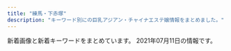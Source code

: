 ```yaml
---
title: "練馬・下赤塚"
description: "キーワード別にの巨乳アジアン・チャイナエステ嬢情報をまとめました。"
---
```


新着画像と新着キーワードをまとめています。
2021年07月11日の情報です。

<DmmAffiliateIns />
<KeywordTable
  shops={
    [
    {
        "keywords": {},
        "station": "\u6c5f\u53e4\u7530\u99c5\u5357\u53e3",
        "img_links": [
            "http://rose.este.work/index-25.htm.jpg",
            "http://rose.este.work/re.jpg",
            "http://rose.este.work/unnamed.png",
            "http://rose.este.work/totop.png",
            "http://rose.este.work/resize_1500-450.jpg",
            "http://rose.este.work/r3.jpg",
            "http://rose.este.work/r5.jpg",
            "http://rose.este.work/resize_250.png",
            "http://rose.este.work/index-24.htm.jpg",
            "http://rose.este.work/r1.jpg",
            "http://rose.este.work/r4.jpg",
            "http://rose.este.work/sys1.png",
            "http://rose.este.work/index-26.htm.jpg",
            "http://rose.este.work/index-1.htm.jpg"
        ],
        "url": "http://rose.este.work/",
        "name": "\u512a\u30fb\u7f8e"
    },
    {
        "name": "\u59eb\u306e\u3086\u3073\u3055\u304d",
        "station": "\u6771\u6b66\u7df4\u99ac\u99c5\u5317\u53e3",
        "keywords": {
            "D": 3,
            "E": 1
        },
        "url": "http://nymphe-est.biz/",
        "img_links": [
            "http://nymphe-est.biz/images/tit3.jpg",
            "http://nymphe-est.biz/images/cg03.jpg",
            "http://nymphe-est.biz/images/cg02.jpg",
            "http://nymphe-est.biz/images/tit5.jpg",
            "http://nymphe-est.biz/images/m1.png",
            "http://nymphe-est.biz/images/tit4.jpg",
            "http://nymphe-est.biz/images/stal.jpg",
            "http://nymphe-est.biz/images/tit2.jpg",
            "http://nymphe-est.biz/images/m5.png",
            "http://nymphe-est.biz/images/m2.png",
            "http://nymphe-est.biz/images/stat.jpg",
            "http://nymphe-est.biz/images/bur.jpg",
            "http://nymphe-est.biz/images/m3.png",
            "http://nymphe-est.biz/images/cg05.jpg",
            "http://nymphe-est.biz/images/bul.jpg",
            "http://nymphe-est.biz/images/fla.jpg",
            "http://nymphe-est.biz/images/m6.png",
            "http://nymphe-est.biz/images/no.png",
            "http://nymphe-est.biz/images/accl.jpg",
            "http://nymphe-est.biz/images/tit6.jpg",
            "http://nymphe-est.biz/images/m4.png",
            "http://nymphe-est.biz/images/top.png",
            "http://nymphe-est.biz/images/spt.png",
            "http://nymphe-est.biz/images/cg01.jpg",
            "http://nymphe-est.biz/images/tm.jpg"
        ]
    },
    {
        "keywords": {
            "C": 7
        },
        "station": "\u7df4\u99ac\u99c5\u5317\u53e3",
        "img_links": [
            "http://moonlove.est-u.com/staff/nami.jpg",
            "http://moonlove.est-u.com/images/index_17.jpg",
            "http://moonlove.est-u.com/staff/miki.jpg",
            "http://moonlove.est-u.com/images/s5.jpg",
            "http://moonlove.est-u.com/images/index_04.jpg",
            "http://moonlove.est-u.com/images/index1_06.jpg",
            "http://moonlove.est-u.com/staff/sakura.jpg",
            "http://moonlove.est-u.com/images/index_16.jpg",
            "http://moonlove.est-u.com/staff/hitomi.jpg",
            "http://moonlove.est-u.com/images/s1.jpg",
            "http://moonlove.est-u.com/images/index_08.jpg",
            "http://moonlove.est-u.com/images/index2_06.jpg",
            "http://moonlove.est-u.com/staff/ayumi.jpg",
            "http://moonlove.est-u.com/images/icon_000.jpg",
            "http://moonlove.est-u.com/images/index_19.jpg",
            "http://moonlove.est-u.com/staff/kaori.jpg",
            "http://moonlove.est-u.com/images/index_12.jpg",
            "http://moonlove.est-u.com/images/index3_06.jpg",
            "http://moonlove.est-u.com/images/s6.jpg",
            "http://moonlove.est-u.com/images/staff_09.jpg",
            "http://moonlove.est-u.com/images/s3.jpg",
            "http://moonlove.est-u.com/images/index_02.jpg",
            "http://moonlove.est-u.com/images/s4.jpg",
            "http://moonlove.est-u.com/images/index_10.jpg",
            "http://moonlove.est-u.com/images/index_15.jpg",
            "http://moonlove.est-u.com/images/s8.jpg",
            "http://moonlove.est-u.com/images/index_14.jpg",
            "http://moonlove.est-u.com/images/index_13.jpg",
            "http://moonlove.est-u.com/images/index_07.jpg",
            "http://moonlove.est-u.com/images/index_05.jpg"
        ],
        "name": "\u6708\u306e\u604b",
        "url": "http://moonlove.est-u.com/"
    },
    {
        "keywords": {
            "95": 2,
            "F": 3,
            "86": 1,
            "C": 1,
            "89": 1
        },
        "station": "\u7df4\u99ac\u99c5",
        "url": "http://pika.rankuens.com/",
        "name": "\u30d4\u30ab\u30c1\u30e5\u30a6",
        "img_links": [
            "http://pika.rankuens.com/css/staff/staff07-a.jpg",
            "http://pika.rankuens.com/css/nav/nav-006.jpg",
            "http://pika.rankuens.com/css/staff/staff06-a.jpg",
            "http://pika.rankuens.com/css/osusume01.jpg",
            "http://pika.rankuens.com/css/nav/nav-002.jpg",
            "http://pika.rankuens.com/css/nav/nav-003.jpg",
            "http://pika.rankuens.com/css/nav/nav-005.jpg",
            "http://pika.rankuens.com/css/staff/staff04.jpg",
            "http://pika.rankuens.com/css/staff/staff05.jpg",
            "http://pika.rankuens.com/css/staff/staff06.jpg",
            "http://pika.rankuens.com/css/head01.jpg",
            "http://pika.rankuens.com/css/staff/staff07.jpg",
            "http://pika.rankuens.com/css/nav/nav-001.jpg",
            "http://pika.rankuens.com/css/staff/staff05-a.jpg",
            "http://pika.rankuens.com/css/nav/nav-004.jpg",
            "http://pika.rankuens.com/css/staff/staff04-a.jpg",
            "http://pika.rankuens.com/css/top-left002.jpg"
        ]
    },
    {
        "name": "\u30e9\u30b1\u30b7\u30b9\u5927\u6cc9\u5b66\u5712",
        "keywords": {
            "84": 3,
            "91": 7,
            "83": 10,
            "88": 15,
            "C": 54,
            "D": 23,
            "F": 7,
            "86": 8,
            "81": 4
        },
        "img_links": [
            "https://lachesis2019.com/banners/ABBEB613-C730-4E56-B36D-5FC173E27594.jpeg",
            "https://lachesis2019.com/photos/8/gal4_8.jpg",
            "https://lachesis2019.com/photos/22/moto_22.jpg",
            "https://lachesis2019.com/banners/17B452DF-F435-4651-B329-0814F891B6EC.jpeg",
            "https://lachesis2019.com/photos/3/moto_3.jpg",
            "https://lachesis2019.com/banners/6E28987B-42AA-488D-924C-7AE8766A1469.jpeg",
            "https://lachesis2019.com/banners/531FE63B-3C15-4803-84FB-C6B373ACA096.jpeg",
            "https://lachesis2019.com/photos/20/gal1_20.jpg",
            "https://lachesis2019.com/photos/4/gal3_4.jpg",
            "https://lachesis2019.com/files/A56F30DE-0B79-4B12-A44E-BE5932CB7267.jpeg",
            "https://lachesis2019.com/photos/20/moto_20.jpg",
            "https://lachesis2019.com/photos/5/moto_5.jpg",
            "https://lachesis2019.com/photos/21/gal4_21.jpg",
            "https://lachesis2019.com/links/ads_8831.jpg",
            "https://lachesis2019.com/photos/4/gal4_4.jpg",
            "https://lachesis2019.com/photos/5/gal3_5.jpg",
            "https://lachesis2019.com/photos/5/gal4_5.jpg",
            "https://lachesis2019.com/banners/9F996D7B-4B03-444B-B256-919B6C7109DF.jpeg",
            "https://lachesis2019.com/banners/29CA1AC0-D67E-49CD-A006-5D983950FE1C.jpeg",
            "https://lachesis2019.com/photos/8/gal1_8.jpg",
            "https://lachesis2019.com/photos/14/moto_14.jpg",
            "https://lachesis2019.com/photos/8/moto_8.jpg",
            "https://lachesis2019.com/photos/14/gal3_14.jpg",
            "https://lachesis2019.com/photos/19/moto_19.jpg",
            "https://lachesis2019.com/photos/20/gal3_20.jpg",
            "https://lachesis2019.com/files/8C5867A6-61F3-471C-A4F5-40E2DA2A7496.jpeg",
            "https://lachesis2019.com/photos/8/gal3_8.jpg",
            "https://lachesis2019.com/photos/11/gal1_11.jpg",
            "https://lachesis2019.com/photos/21/moto_21.jpg",
            "https://lachesis2019.com/banners/F4CEB7CE-ABA5-4CAD-89E6-5F93D54F28A9.jpeg",
            "https://lachesis2019.com/photos/21/gal2_21.jpg",
            "https://lachesis2019.com/photos/21/gal3_21.jpg",
            "https://lachesis2019.com/photos/14/gal4_14.jpg",
            "https://cocoa-job.jp/assets/img/user/pc/link/2020img-bnr-mensesthe4.jpg",
            "https://lachesis2019.com/banners/DB1EE981-0AED-4B3E-80B8-1FD479C059A5.jpeg",
            "https://lachesis2019.com/files/\u00e5\u0089\u00b2\u00e5\u00bc\u0095/1AA667B5-1DB6-4565-B569-115FB5F6CA22.jpeg",
            "https://lachesis2019.com/files/\u00e6\u00b1\u0082\u00e4\u00ba\u00ba/A8847112-70CF-475E-BA0A-D46FFDD78F9D.png",
            "https://ranking-deli.jp/assets/img/user/link/2020bnr04.jpg",
            "https://lachesis2019.com/banners/top_sub01.jpg",
            "https://lachesis2019.com/banners/77E5E8AA-ECC6-44AF-B866-98A21254B46D.jpeg",
            "https://lachesis2019.com/photos/14/gal1_14.jpg",
            "https://lachesis2019.com/photos/3/gal4_3.jpg",
            "https://lachesis2019.com/photos/5/gal2_5.jpg",
            "https://lachesis2019.com/banners/03492E81-87ED-47D1-96D2-029EFFA7DAEC.jpeg",
            "https://lachesis2019.com/photos/3/gal3_3.jpg",
            "https://lachesis2019.com/photos/19/gal1_19.jpg",
            "https://lachesis2019.com/photos/19/gal4_19.jpg",
            "https://lachesis2019.com/photos/21/gal1_21.jpg",
            "https://lachesis2019.com/photos/6/gal4_6.jpg",
            "https://lachesis2019.com/photos/4/gal1_4.jpg",
            "https://lachesis2019.com/banners/ECA8D7FF-F820-4999-98A3-D6CDFD81E0D4.jpeg",
            "https://lachesis2019.com/photos/23/moto_23.jpg",
            "https://lachesis2019.com/links/D6428725-4E44-49AF-8216-D84182CF66BB.jpeg",
            "https://lachesis2019.com/photos/20/gal4_20.jpg",
            "https://lachesis2019.com/banners/C9380DE7-B807-4588-ADF3-D6FCB6CAB2A8.jpeg",
            "https://lachesis2019.com/photos/8/gal2_8.jpg",
            "https://lachesis2019.com/photos/11/moto_11.jpg",
            "https://lachesis2019.com/photos/6/gal1_6.jpg",
            "https://lachesis2019.com/photos/3/gal1_3.jpg",
            "https://lachesis2019.com/photos/6/gal2_6.jpg",
            "https://lachesis2019.com/banners/9B572665-BC30-49ED-8D1D-2EAF0AC5C233.jpeg",
            "https://lachesis2019.com/photos/4/gal2_4.jpg",
            "https://lachesis2019.com/photos/19/gal3_19.jpg",
            "https://lachesis2019.com/photos/19/gal2_19.jpg",
            "https://lachesis2019.com/banners/F811F348-CC60-4EC2-BEE8-FE50882E7CDE.jpeg",
            "https://lachesis2019.com/banners/47DAEF12-3308-4161-BB3C-B240D76DCF69.jpeg",
            "https://lachesis2019.com/photos/11/gal3_11.jpg",
            "https://lachesis2019.com/files/C265AA1E-5ADE-49FF-B02E-11B8C7E165C1.jpeg",
            "https://lachesis2019.com/files//1A2ECD6F-830E-43E2-A8F9-53FCDB94B387.jpeg",
            "https://lachesis2019.com/photos/14/gal2_14.jpg",
            "https://lachesis2019.com/photos/5/gal1_5.jpg",
            "https://lachesis2019.com/banners/E3D306C3-23B8-41C5-933F-6098AEB20653.jpeg",
            "https://lachesis2019.com/photos/4/moto_4.jpg",
            "https://lachesis2019.com/banners/7EFDB149-8C2F-4CAD-9ADB-A61740740536.jpeg",
            "https://lachesis2019.com/links/993F241B-EB0B-427A-9475-B57438AA7B8A.jpeg",
            "https://lachesis2019.com/banners/BA03D94E-0A26-441A-9B6D-A71031AEFFB1.jpeg",
            "https://lachesis2019.com/files//20A69BB5-5AA2-47BA-BD67-A8835692263E.jpeg",
            "https://lachesis2019.com/photos/6/gal3_6.jpg",
            "https://lachesis2019.com/photos/3/gal2_3.jpg",
            "https://lachesis2019.com/photos/11/gal2_11.jpg",
            "https://lachesis2019.com/banners/A8B1A35F-6608-40F3-A604-43D191C85C67.png",
            "https://lachesis2019.com/photos/11/gal4_11.jpg",
            "https://lachesis2019.com/photos/6/moto_6.jpg",
            "https://lachesis2019.com/photos/20/gal2_20.jpg"
        ],
        "url": "https://lachesis2019.com/",
        "station": "\u5927\u6cc9\u5b66\u5712\u99c5"
    },
    {
        "keywords": {},
        "name": "\u7d05\u6708",
        "url": "http://www.es-kou.link/",
        "img_links": [
            "http://www.es-kou.link/img/mimi1.jpg",
            "http://www.es-kou.link/images/interior_t.jpg",
            "http://www.es-kou.link/images/2.jpg",
            "http://www.es-kou.link/images/b1.jpg",
            "http://www.es-kou.link/images/int1.png",
            "http://www.es-kou.link/images/int2.png",
            "http://www.es-kou.link/images/sys1.jpg",
            "http://www.es-kou.link/images/3.jpg",
            "http://www.es-kou.link/images/sys3.png",
            "http://www.es-kou.link/images/sys2.jpg",
            "http://www.es-kou.link/images/info.png",
            "http://www.es-kou.link/img/nana1.jpg",
            "http://www.es-kou.link/images/b2.jpg",
            "http://www.es-kou.link/images/staff_t.jpg",
            "http://www.es-kou.link/images/news.jpg",
            "http://www.es-kou.link/images/s1.png",
            "http://www.es-kou.link/img/satomi1.jpg",
            "http://www.es-kou.link/images/1.jpg",
            "http://www.es-kou.link/images/mobile.jpg",
            "http://www.es-kou.link/images/head.jpg"
        ],
        "station": "\u4e0b\u8d64\u585a\u99c5\u5317\u53e3"
    },
    {
        "img_links": [
            "http://www.es-yas.click/images/news.jpg",
            "http://www.es-yas.click/images/ac1.png",
            "http://www.es-yas.click/images/mobile.jpg",
            "http://www.es-yas.click/images/sys1.png",
            "http://www.es-yas.click/images/int2.png",
            "http://www.es-yas.click/images/interior_t.jpg",
            "http://www.es-yas.click/images/tel.jpg",
            "http://www.es-yas.click/images/sys2.png",
            "http://www.es-yas.click/images/head.jpg",
            "http://www.es-yas.click/images/sirase.jpg",
            "http://www.es-yas.click/img/riri1.jpg",
            "http://www.es-yas.click/images/newface.png",
            "http://www.es-yas.click/images/int1.png",
            "http://www.es-yas.click/images/4.jpg",
            "http://www.es-yas.click/images/info.png",
            "http://www.es-yas.click/images/s1.png",
            "http://www.es-yas.click/images/2.jpg",
            "http://www.es-yas.click/img/rina1.jpg",
            "http://www.es-yas.click/images/3.jpg",
            "http://www.es-yas.click/images/staff_t.jpg",
            "http://www.es-yas.click/img/sayuri1.jpg"
        ],
        "keywords": {},
        "station": "\u4e2d\u6751\u6a4b\u99c5\u5357\u53e3",
        "name": "\u30b9\u30a6\u30a3\u30fc\u30c8",
        "url": "http://www.es-yas.click/"
    },
    {
        "name": "ROSE",
        "img_links": [
            "http://www.nerima-rose.com/images/staff/17/2/ena.jpg",
            "http://www.nerima-rose.com/images/aroma/r2.jpg",
            "http://www.nerima-rose.com/images/aroma/r1.jpg",
            "http://www.nerima-rose.com/images/staff/16/kaori2.jpg",
            "http://www.nerima-rose.com/cgi-bin/topics/img/16-1.jpg",
            "http://www.nerima-rose.com/images/rosa-sys_09a.jpg",
            "http://www.nerima-rose.com/images/sys3.jpg",
            "http://www.nerima-rose.com/images/shop/3/sh1.jpg",
            "http://www.nerima-rose.com/images/staff/18/hina.jpg",
            "http://www.nerima-rose.com/images/staff/16/aya2.jpg",
            "http://www.nerima-rose.com/images/images/sys2018_03.jpg",
            "http://www.nerima-rose.com/images/rosa-sys_04.jpg",
            "http://www.nerima-rose.com/images/index-rosa_09.jpg",
            "http://www.nerima-rose.com/images/index-rosa_04.jpg",
            "http://www.nerima-rose.com/images/staff/18/misaki.jpg",
            "http://www.nerima-rose.com/images/shop/11.jpg",
            "http://www.nerima-rose.com/images/staff/18/ayumi.jpg",
            "http://www.nerima-rose.com/images/aroma/r3.jpg",
            "http://www.nerima-rose.com/images/images/sys2018_06.jpg",
            "http://www.nerima-rose.com/images/staff/18/minami.png",
            "http://www.nerima-rose.com/images/shop/h1.jpg",
            "http://www.nerima-rose.com/images/nav/nav-rec.jpg",
            "http://www.nerima-rose.com/images/staff/17/riri.jpg",
            "http://www.nerima-rose.com/images/nav/nav-acc.jpg",
            "http://www.nerima-rose.com/images/rosa-pindao_07.jpg",
            "http://www.nerima-rose.com/images/shop/4/s1.jpg",
            "http://www.nerima-rose.com/images/rosa-pindao_09.jpg",
            "http://www.nerima-rose.com/images/index-rosa_02.jpg"
        ],
        "url": "http://www.nerima-rose.com/",
        "station": "\u7df4\u99ac\u99c5\u5357\u53e3",
        "keywords": {
            "C": 8
        }
    },
    {
        "img_links": [
            "http://siesta.ests.jp/images/s-recriut.jpg",
            "http://siesta.ests.jp/photos/sites/39/2021/05/2021052911060393.jpg",
            "http://siesta.ests.jp/images/acc4.jpg",
            "http://siesta.ests.jp/images/s-staff.jpg",
            "http://siesta.ests.jp/images/mobile.jpg",
            "http://siesta.ests.jp/images/pick.jpg",
            "http://siesta.ests.jp/images/info.jpg",
            "http://siesta.ests.jp/photos/sites/39/2021/05/2021052911060320.jpg",
            "http://siesta.ests.jp/photos/sites/39/2021/04/2021042011331872.jpg",
            "http://siesta.ests.jp/photos/sites/39/2021/05/2021052911060142.jpg",
            "http://siesta.ests.jp/images/acc1.jpg",
            "http://siesta.ests.jp/images/acc2.jpg",
            "http://siesta.ests.jp/images/acc3.jpg",
            "http://siesta.ests.jp/images/mobile1.jpg",
            "http://siesta.ests.jp/images/news.jpg",
            "http://siesta.ests.jp/photos/sites/39/2021/05/202105291106012.jpg",
            "http://siesta.ests.jp/images/top.png"
        ],
        "station": "\u5927\u6cc9\u5b66\u5712\u99c5\u5317\u53e3",
        "name": "\u30b7\u30a8\u30b9\u30bf",
        "keywords": {
            "85": 6,
            "87": 6,
            "83": 12,
            "88": 6,
            "D": 24
        },
        "url": "http://siesta.ests.jp/"
    },
    {
        "name": "\u30b8\u30e3\u30b9\u30df\u30f3",
        "img_links": [],
        "url": "http://evergrace.tyo.cm/",
        "station": "\u6210\u5897\u99c5",
        "keywords": {}
    },
    {
        "station": "\u7df4\u99ac\u99c5\u5357\u53e3",
        "keywords": {
            "C": 7
        },
        "name": "\u3072\u307e\u308f\u308a",
        "img_links": [
            "http://himawari.est-u.com/images/index2_08.jpg",
            "http://himawari.est-u.com/staff/sakura.jpg",
            "http://himawari.est-u.com/staff/asuka.jpg",
            "http://himawari.est-u.com/images/a2.jpg",
            "http://himawari.est-u.com/staff/emi.jpg",
            "http://himawari.est-u.com/staff/nami.jpg",
            "http://himawari.est-u.com/staff/umi.jpg",
            "http://himawari.est-u.com/staff/risa.jpg",
            "http://himawari.est-u.com/images/a1.jpg",
            "http://himawari.est-u.com/staff/izumi.jpg",
            "http://himawari.est-u.com/staff/yuki.jpg",
            "http://himawari.est-u.com/images/index_02.jpg",
            "http://himawari.est-u.com/images/down.jpg",
            "http://himawari.est-u.com/images/therpist.jpg",
            "http://himawari.est-u.com/images/index_10.jpg",
            "http://himawari.est-u.com/images/index_04.jpg",
            "http://himawari.est-u.com/staff/yumi.jpg",
            "http://himawari.est-u.com/staff/maki.jpg",
            "http://himawari.est-u.com/images/index_08.jpg"
        ],
        "url": "http://himawari.est-u.com/"
    },
    {
        "keywords": {},
        "url": "http://c-sakura.work/",
        "station": "\u4e0b\u8d64\u585a\u99c5\u5317\u53e3",
        "name": "\u9577\u4e45*\u3061\u3087\u3046\u304d\u3085\u3046",
        "img_links": [
            "http://c-sakura.work/img/yuyu1.jpg",
            "http://c-sakura.work/images/tel.jpg",
            "http://c-sakura.work/images/3.jpg",
            "http://c-sakura.work/images/info.png",
            "http://c-sakura.work/images/int2.png",
            "http://c-sakura.work/images/2.jpg",
            "http://c-sakura.work/img/ami1.jpg",
            "http://c-sakura.work/images/mobile.jpg",
            "http://c-sakura.work/images/interior_t.jpg",
            "http://c-sakura.work/images/head.jpg",
            "http://c-sakura.work/images/news.png",
            "http://c-sakura.work/images/staff_t.jpg",
            "http://c-sakura.work/images/sisu.png",
            "http://c-sakura.work/img/yuri1.jpg",
            "http://c-sakura.work/images/sys1.png",
            "http://c-sakura.work/images/1.jpg",
            "http://c-sakura.work/images/int1.png"
        ]
    },
    {
        "keywords": {},
        "station": "\u7df4\u99ac\u99c5\u897f\u53e3",
        "name": "\u5927\u5983",
        "img_links": [
            "http://sh-dafei.work/uploads/180612/1-1P6121601061c.jpg",
            "http://sh-dafei.work/uploads/181214/1-1Q214154222511.jpg",
            "http://sh-dafei.work/templets/default/pc/picture/s_staff.png",
            "http://sh-dafei.work/uploads/200612/1-200612154534W8.jpg",
            "http://sh-dafei.work/uploads/181207/1-1Q20G40K63R.jpg",
            "http://sh-dafei.work/uploads/201113/1-20111314213cQ.jpg",
            "http://sh-dafei.work/uploads/171031/1-1G0311G4095M.jpg",
            "http://sh-dafei.work/templets/default/pc/picture/end1.jpg",
            "http://sh-dafei.work/uploads/171031/1-1G0311G344914.jpg",
            "http://sh-dafei.work/uploads/allimg/180612/1-1P612160305350.jpg",
            "http://sh-dafei.work/templets/default/pc/picture/s_news.png",
            "http://sh-dafei.work/uploads/190809/1-1ZP9125I01S.jpg",
            "http://sh-dafei.work/uploads/181206/1-1Q206125154224.jpg",
            "http://sh-dafei.work/uploads/181206/1-1Q2061253211D.jpg",
            "http://sh-dafei.work/uploads/190924/1-1Z924151334121.jpg",
            "http://sh-dafei.work/uploads/210219/1-210219105500300.jpg",
            "http://sh-dafei.work/templets/default/pc/picture/staffs.png",
            "http://sh-dafei.work/uploads/190301/1-1Z30116320A41.jpg",
            "http://sh-dafei.work/templets/default/pc/picture/face.png",
            "http://sh-dafei.work/uploads/171031/1-1G0311G505933.jpg",
            "http://sh-dafei.work/uploads/181207/1-1Q20G35320X0.png",
            "http://sh-dafei.work/uploads/181206/1-1Q2061249563O.jpg",
            "http://sh-dafei.work/uploads/201002/1-201002144Z11V.jpg",
            "http://sh-dafei.work/uploads/190329/1-1Z329151011c7.jpg",
            "http://sh-dafei.work/uploads/171031/1-1G0311G556445.jpg",
            "http://sh-dafei.work/uploads/191115/1-191115132040J2.jpg",
            "http://sh-dafei.work/uploads/200117/1-20011G614144B.jpg",
            "http://sh-dafei.work/uploads/180612/1-1P612160029349.jpg",
            "http://sh-dafei.work/uploads/181206/1-1Q2061250494E.jpg",
            "http://sh-dafei.work/uploads/171031/1-1G0311G531445.jpg",
            "http://sh-dafei.work/uploads/210326/1-210326140613257.jpg",
            "http://sh-dafei.work/uploads/180227/1-1P22G40S5448.jpg",
            "http://sh-dafei.work/uploads/190130/1-1Z130162635508.jpg",
            "http://sh-dafei.work/templets/default/pc/picture/s_pick.png"
        ],
        "url": "http://sh-dafei.work/"
    },
    {
        "url": "http://ginzaangel.esnavi.work/",
        "name": "\u7df4\u99ac\u306e\u5929\u4f7f",
        "keywords": {
            "89": 1,
            "92": 1,
            "90": 4,
            "88": 2
        },
        "img_links": [
            "http://ginzaangel.esnavi.work/2/uploadimg/1615988408.jpeg",
            "http://ginzaangel.esnavi.work/news.jpg",
            "http://ginzaangel.esnavi.work/int1.png",
            "http://ginzaangel.esnavi.work/s1.png",
            "http://ginzaangel.esnavi.work/2/uploadimg/1622437565.jpeg",
            "http://ginzaangel.esnavi.work/head.jpg",
            "http://ginzaangel.esnavi.work/2/uploadimg/1623486374.jpeg",
            "http://ginzaangel.esnavi.work/2/uploadimg/1615989115.jpeg",
            "http://ginzaangel.esnavi.work/2/uploadimg/1615988934.jpeg",
            "http://ginzaangel.esnavi.work/sys1.jpg",
            "http://ginzaangel.esnavi.work/2/uploadimg/1601829474.jpeg",
            "http://ginzaangel.esnavi.work/sys2.jpg",
            "http://ginzaangel.esnavi.work/staff_t.jpg",
            "http://ginzaangel.esnavi.work/2/uploadimg/1619341553.jpeg",
            "http://ginzaangel.esnavi.work/2/uploadimg/1615989033.jpeg"
        ],
        "station": "\u7df4\u99ac\u99c5\u897f\u53e3"
    },
    {
        "img_links": [
            "http://oasis.akasuri.xyz/images/fotter.png",
            "http://oasis.akasuri.xyz/images/c-staff.png",
            "http://oasis.akasuri.xyz/images/b-tel.png",
            "http://oasis.akasuri.xyz/images/bar-photo.png",
            "http://oasis.akasuri.xyz/staff/s1.jpg",
            "http://oasis.akasuri.xyz/staff/s3.jpg",
            "http://oasis.akasuri.xyz/images/bar-staff.png",
            "http://oasis.akasuri.xyz/images/c-photo.png",
            "http://oasis.akasuri.xyz/staff/s2.jpg",
            "http://oasis.akasuri.xyz/images/c-top.png"
        ],
        "name": "\u30aa\u30a2\u30b7\u30b9",
        "keywords": {},
        "url": "http://oasis.akasuri.xyz/",
        "station": "\u6210\u5897\u99c5\u5357\u53e3"
    },
    {
        "name": "Smile -\u30b9\u30de\u30a4\u30eb-",
        "keywords": {
            "D": 8,
            "85": 2,
            "87": 6,
            "88": 4,
            "C": 18
        },
        "station": "\u7df4\u99ac\u99c5\u897f\u53e3",
        "img_links": [
            "http://www.smile.mensest.com/files/002.jpg",
            "http://www.smile.mensest.com/img/btn_side_mobile.jpg",
            "http://www.smile.mensest.com/files/003.jpg",
            "http://www.smile.mensest.com/files/006.jpg",
            "http://www.smile.mensest.com/img/btn_blog.png",
            "http://www.smile.mensest.com/files/001.jpg",
            "http://www.smile.mensest.com/img/pickup.jpg",
            "http://www.smile.mensest.com/img/ttl_info.png",
            "http://www.smile.mensest.com/files/005.jpg",
            "http://www.smile.mensest.com/img/header02.png",
            "http://www.smile.mensest.com/files/004.jpg",
            "http://www.smile.mensest.com/img/goback.jpg",
            "http://www.smile.mensest.com/img/ttl_news.png"
        ],
        "url": "http://www.smile.mensest.com/"
    },
    {
        "keywords": {},
        "name": "\u61a9",
        "url": "http://c-ikoi.work/",
        "station": "\u5927\u5c71\u99c5\u5357\u53e3",
        "img_links": [
            "http://c-ikoi.work/images/interior_t.jpg",
            "http://c-ikoi.work/images/rec2.png",
            "http://c-ikoi.work/images/int2.png",
            "http://c-ikoi.work/images/3.jpg",
            "http://c-ikoi.work/img/rina1.jpg",
            "http://c-ikoi.work/images/sys2.jpg",
            "http://c-ikoi.work/images/mobile.jpg",
            "http://c-ikoi.work/images/4.jpg",
            "http://c-ikoi.work/images/staff_t.jpg",
            "http://c-ikoi.work/images/rec1.png",
            "http://c-ikoi.work/images/2.jpg",
            "http://c-ikoi.work/images/tel.jpg",
            "http://c-ikoi.work/images/concept.jpg",
            "http://c-ikoi.work/images/int1.png",
            "http://c-ikoi.work/img/yuki1.jpg",
            "http://c-ikoi.work/images/int3.png",
            "http://c-ikoi.work/images/line.png",
            "http://c-ikoi.work/images/sys3.png",
            "http://c-ikoi.work/img/aoi1.jpg",
            "http://c-ikoi.work/images/news.jpg",
            "http://c-ikoi.work/img/moe1.jpg",
            "http://c-ikoi.work/images/sys1.jpg",
            "http://c-ikoi.work/images/1.jpg",
            "http://c-ikoi.work/images/head.jpg"
        ]
    },
    {
        "station": "\u4e0a\u677f\u6a4b\u99c5\u5317\u53e3",
        "keywords": {},
        "img_links": [],
        "name": "\u8776",
        "url": "http://www.relaxes.info/"
    },
    {
        "station": "\u685c\u53f0\u99c5\u5317\u53e3",
        "name": "\u30de\u30fc\u30ac\u30ec\u30c3\u30c8",
        "keywords": {
            "E": 78,
            "D": 78,
            "87": 13,
            "85": 39,
            "86": 26,
            "88": 26
        },
        "img_links": [
            "http://margaret.ests.jp/images/top.jpg",
            "http://margaret.ests.jp/images/mobile.jpg",
            "http://margaret.ests.jp/images/room3.jpg",
            "http://margaret.ests.jp/photos/sites/29/2020/08/2020082222274080.jpeg",
            "http://margaret.ests.jp/photos/sites/29/2020/04/2020041014190824.jpg",
            "http://margaret.ests.jp/images/s_staff.png",
            "http://margaret.ests.jp/photos/sites/29/2020/04/202004102157462.jpeg",
            "http://margaret.ests.jp/images/service3.jpg",
            "http://margaret.ests.jp/photos/sites/29/2020/06/2020062814010219.jpeg",
            "http://margaret.ests.jp/images/room1.jpg",
            "http://margaret.ests.jp/images/service4.jpg",
            "http://margaret.ests.jp/images/s_news.jpg",
            "http://margaret.ests.jp/photos/sites/29/2021/06/2021060811483867.jpg",
            "http://margaret.ests.jp/images/info.jpg",
            "http://margaret.ests.jp/photos/sites/29/2020/04/202004081414540.jpg",
            "http://margaret.ests.jp/photos/sites/29/2021/01/2021011511194654.jpg",
            "http://margaret.ests.jp/images/service1.jpg",
            "http://margaret.ests.jp/photos/sites/29/2020/05/202005281752578.jpg",
            "http://margaret.ests.jp/photos/sites/29/2020/03/2020032709162529.jpg",
            "http://margaret.ests.jp/images/service2.jpg",
            "http://margaret.ests.jp/photos/sites/29/2020/04/2020040205541033.jpg",
            "http://margaret.ests.jp/photos/sites/29/2020/08/2020080615352994.jpeg",
            "http://margaret.ests.jp/images/room4.jpg",
            "http://margaret.ests.jp/images/s_service.png",
            "http://margaret.ests.jp/images/room2.jpg",
            "http://margaret.ests.jp/photos/sites/29/2021/06/2021060500274425.jpeg",
            "http://margaret.ests.jp/images/s_pick.jpg"
        ],
        "url": "http://margaret.ests.jp/"
    },
    {
        "keywords": {
            "C": 12,
            "E": 2,
            "87": 2,
            "85": 2
        },
        "url": "http://pakira-massage.work/",
        "station": "\u8981\u753a\u99c55\u756a\u51fa\u53e3",
        "img_links": [
            "http://pakira-massage.work/i/img/r5.jpg",
            "http://pakira-massage.work/i/img/r6.jpg",
            "http://pakira-massage.work/i/img/r3.jpg",
            "http://pakira-massage.work/img/st2.jpg",
            "http://pakira-massage.work/img/st23.jpg",
            "http://pakira-massage.work/img/sta23.jpg",
            "http://pakira-massage.work/img/s23.jpg",
            "http://pakira-massage.work/img/sta2.jpg",
            "http://pakira-massage.work/img/st1.jpg",
            "http://pakira-massage.work/img/sta1.jpg",
            "http://pakira-massage.work/img/head.jpg",
            "http://pakira-massage.work/i/img/sta2.jpg",
            "http://pakira-massage.work/i/img/st1.jpg",
            "http://pakira-massage.work/i/img/sta1.jpg",
            "http://pakira-massage.work/i/img/sta23.jpg",
            "http://pakira-massage.work/img/s2.jpg",
            "http://pakira-massage.work/img/botton.jpg",
            "http://pakira-massage.work/img/nos.jpg",
            "http://pakira-massage.work/img/s1.jpg",
            "http://pakira-massage.work/i/img/r4.jpg",
            "http://pakira-massage.work/img/mobile-1.png",
            "http://pakira-massage.work/img/campian.jpg",
            "http://pakira-massage.work/i/img/r2.jpg",
            "http://pakira-massage.work/i/img/r1.jpg"
        ],
        "name": "\u30d1\u30ad\u30e9"
    },
    {
        "url": "http://ponfu-massage.work/",
        "img_links": [
            "http://ponfu-massage.work/img/sta44.jpg",
            "http://ponfu-massage.work/img/acc6.jpg",
            "http://ponfu-massage.work/img/sta45.jpg",
            "http://ponfu-massage.work/img/campian.jpg",
            "http://ponfu-massage.work/img/s44.jpg",
            "http://ponfu-massage.work/i/img/sta46.jpg",
            "http://ponfu-massage.work/i/img/sta39.jpg",
            "http://ponfu-massage.work/img/s47.jpg",
            "http://ponfu-massage.work/img/s43.jpg",
            "http://ponfu-massage.work/img/s45.jpg",
            "http://ponfu-massage.work/img/sta46.jpg",
            "http://ponfu-massage.work/i/img/sta41.jpg",
            "http://ponfu-massage.work/img/st44.jpg",
            "http://ponfu-massage.work/img/s42.jpg",
            "http://ponfu-massage.work/img/acc9.jpg",
            "http://ponfu-massage.work/img/sta47.jpg",
            "http://ponfu-massage.work/i/img/sta30.jpg",
            "http://ponfu-massage.work/img/st35.jpg",
            "http://ponfu-massage.work/i/img/r4.jpg",
            "http://ponfu-massage.work/img/acc5.jpg",
            "http://ponfu-massage.work/img/s39.jpg",
            "http://ponfu-massage.work/img/acc8.jpg",
            "http://ponfu-massage.work/i/img/sta43.jpg",
            "http://ponfu-massage.work/i/img/sta28.jpg",
            "http://ponfu-massage.work/img/acc10.jpg",
            "http://ponfu-massage.work/img/st38.jpg",
            "http://ponfu-massage.work/img/botton.jpg",
            "http://ponfu-massage.work/i/img/sta44.jpg",
            "http://ponfu-massage.work/i/img/sta38.jpg",
            "http://ponfu-massage.work/img/st30.jpg",
            "http://ponfu-massage.work/img/s46.jpg",
            "http://ponfu-massage.work/img/s48.jpg",
            "http://ponfu-massage.work/img/sta48.jpg",
            "http://ponfu-massage.work/img/sta35.jpg",
            "http://ponfu-massage.work/img/st47.jpg",
            "http://ponfu-massage.work/i/img/r2.jpg",
            "http://ponfu-massage.work/i/img/sta47.jpg",
            "http://ponfu-massage.work/i/img/sta24.jpg",
            "http://ponfu-massage.work/img/st46.jpg",
            "http://ponfu-massage.work/img/st45.jpg",
            "http://ponfu-massage.work/img/st39.jpg",
            "http://ponfu-massage.work/img/acc2.jpg",
            "http://ponfu-massage.work/img/sta41.jpg",
            "http://ponfu-massage.work/i/img/sta45.jpg",
            "http://ponfu-massage.work/i/img/r1.jpg",
            "http://ponfu-massage.work/i/img/st45.jpg",
            "http://ponfu-massage.work/i/img/sta42.jpg",
            "http://ponfu-massage.work/img/sta42.jpg",
            "http://ponfu-massage.work/img/s38.jpg",
            "http://ponfu-massage.work/img/acc4.jpg",
            "http://ponfu-massage.work/img/s41.jpg",
            "http://ponfu-massage.work/img/st48.jpg",
            "http://ponfu-massage.work/img/sta30.jpg",
            "http://ponfu-massage.work/img/acc3.jpg",
            "http://ponfu-massage.work/img/st43.jpg",
            "http://ponfu-massage.work/img/st42.jpg",
            "http://ponfu-massage.work/img/s30.jpg",
            "http://ponfu-massage.work/img/acc7.jpg",
            "http://ponfu-massage.work/img/st41.jpg",
            "http://ponfu-massage.work/img/acc1.jpg",
            "http://ponfu-massage.work/img/sta38.jpg",
            "http://ponfu-massage.work/img/sta43.jpg",
            "http://ponfu-massage.work/img/sta39.jpg",
            "http://ponfu-massage.work/i/img/r3.jpg",
            "http://ponfu-massage.work/i/img/sta48.jpg"
        ],
        "keywords": {
            "89": 1,
            "F": 2,
            "C": 21,
            "87": 5,
            "86": 1,
            "85": 2,
            "88": 3,
            "84": 1,
            "D": 7,
            "E": 3
        },
        "name": "\u30dd\u30f3\u30d5\u30fc",
        "station": "\u7df4\u99ac\u99c5\u897f\u53e3"
    },
    {
        "name": "\u3046\u3089\u3089",
        "keywords": {},
        "station": "\u7df4\u99ac\u99c5\u5317\u53e3",
        "img_links": [
            "http://es-nerima.biz/wp-content/uploads/2016/10/g6.jpg",
            "http://es-nerima.biz/wp-content/themes/template-salon2/images/massage-de_88_31.jpg",
            "http://es-nerima.biz/wp-content/uploads/2016/10/gallery8.jpg",
            "http://es-nerima.biz/wp-content/uploads/2016/10/eri.jpg",
            "http://es-nerima.biz/wp-content/uploads/2016/10/gallery6.jpg",
            "http://es-nerima.biz/wp-content/uploads/2016/10/g1.jpg",
            "http://es-nerima.biz/wp-content/uploads/2016/10/g5-250x330.jpg",
            "http://es-nerima.biz/wp-content/uploads/2016/10/gallery7.jpg",
            "http://es-nerima.biz/wp-content/themes/template-salon2/images/magazine.jpg",
            "http://es-nerima.biz/wp-content/uploads/2016/10/g4-250x330.jpg",
            "http://es-nerima.biz/wp-content/themes/template-salon2/images/gallery4.jpg",
            "http://es-nerima.biz/wp-content/uploads/2016/10/gallery3.jpg",
            "http://es-nerima.biz/wp-content/uploads/2016/10/camp-bnr.jpg",
            "http://es-nerima.biz/wp-content/themes/template-salon2/images/tel.png",
            "http://es-nerima.biz/wp-content/themes/template-salon2/images/gallery2.jpg",
            "http://es-nerima.biz/wp-content/uploads/2016/10/mika-250x330.jpg",
            "http://es-nerima.biz/wp-content/themes/template-salon2/images/newface-ttl.png",
            "http://es-nerima.biz/wp-content/uploads/2016/10/gallery2.jpg",
            "http://es-nerima.biz/wp-content/uploads/2016/10/mika.jpg",
            "http://es-nerima.biz/wp-content/uploads/2016/10/g3.jpg",
            "http://es-nerima.biz/wp-content/uploads/2016/10/eri-250x330.jpg",
            "http://es-nerima.biz/wp-content/uploads/2016/10/gallery5.jpg",
            "http://es-nerima.biz/wp-content/themes/template-salon2/images/news-ttl.png",
            "http://es-nerima.biz/wp-content/uploads/2016/10/gallery8-600x600.jpg",
            "http://es-nerima.biz/wp-content/themes/template-salon2/images/camp-bnr.jpg",
            "http://es-nerima.biz/wp-content/themes/template-salon2/images/gallery1.jpg",
            "http://es-nerima.biz/wp-content/uploads/2016/10/girl-1-250x330.jpg",
            "http://es-nerima.biz/wp-content/uploads/2016/10/g6-250x330.jpg",
            "http://es-nerima.biz/wp-content/themes/template-salon2/images/slider1.jpg",
            "http://es-nerima.biz/wp-content/uploads/2016/10/g1-250x330.jpg",
            "http://cdn.dino-es.com/images/logo/88x31DinoEs.png",
            "http://es-nerima.biz/wp-content/themes/template-salon2/images/pickup-frame.png",
            "http://es-nerima.biz/wp-content/themes/template-salon2/images/gallery3.jpg",
            "http://es-nerima.biz/wp-content/uploads/2016/10/g5.jpg",
            "http://es-nerima.biz/wp-content/uploads/2016/10/g3-250x330.jpg",
            "http://es-nerima.biz/wp-content/themes/template-salon2/images/pickup-ttl.png",
            "http://es-nerima.biz/wp-content/uploads/2016/10/girl-1.jpg",
            "http://es-nerima.biz/wp-content/uploads/2016/10/gallery1.jpg",
            "http://es-nerima.biz/wp-content/themes/template-salon2/images/gallery-ttl.png"
        ],
        "url": "http://es-nerima.biz/"
    },
    {
        "url": "http://tenpo2.iest.info/",
        "station": "\u4e0a\u677f\u6a4b\u99c5\u5317\u53e3",
        "img_links": [],
        "keywords": {},
        "name": "\u6e29\u30fb\u306c\u304f\u3082\u308a"
    },
    {
        "station": "\u7df4\u99ac\u99c5\u897f\u53e3",
        "name": "\u7652\u3057\u306e\u90e8\u5c4b",
        "keywords": {
            "86": 3,
            "D": 4,
            "87": 1
        },
        "url": "http://www.seoul.esjp.info/",
        "img_links": [
            "http://www.seoul.esjp.info/img/nav-005.png",
            "http://www.seoul.esjp.info/img/main-top01.png",
            "http://www.seoul.esjp.info/files/008.jpg",
            "http://www.seoul.esjp.info/files/012.jpg",
            "http://www.seoul.esjp.info/files/001.jpg",
            "http://www.seoul.esjp.info/img/change-004.png",
            "http://www.seoul.esjp.info/files/004.jpg",
            "http://www.seoul.esjp.info/files/007.jpg",
            "http://www.seoul.esjp.info/img/nav-002.png",
            "http://www.seoul.esjp.info/img/head.png",
            "http://www.seoul.esjp.info/files/003.jpg",
            "http://www.seoul.esjp.info/img/recuit.png",
            "http://www.seoul.esjp.info/img/change-002.png",
            "http://www.seoul.esjp.info/img/change-001.png",
            "http://www.seoul.esjp.info/files/010.jpg",
            "http://www.seoul.esjp.info/files/015.jpg",
            "http://www.seoul.esjp.info/img/nav-006.png",
            "http://www.seoul.esjp.info/files/005.jpg",
            "http://www.seoul.esjp.info/files/011.jpg",
            "http://www.seoul.esjp.info/files/006.jpg",
            "http://www.seoul.esjp.info/img/change-006.png",
            "http://www.seoul.esjp.info/img/nav-003.png",
            "http://www.seoul.esjp.info/img/main-top03.png",
            "http://www.seoul.esjp.info/img/nav-001.png",
            "http://www.seoul.esjp.info/img/nav-004.png",
            "http://www.seoul.esjp.info/files/013.jpg",
            "http://www.seoul.esjp.info/img/change-003.png",
            "http://www.seoul.esjp.info/img/change-005.png",
            "http://www.seoul.esjp.info/img/foot.png"
        ]
    },
    {
        "name": "\u3064\u307c\u307f",
        "img_links": [
            "https://salasa.tokyo/wp-content/themes/este/img/top-img04.png",
            "https://salasa.tokyo/wp-content/themes/este/img/top-img021.png",
            "https://salasa.tokyo/wp-content/uploads/2020/02/21salasa.jpg",
            "https://salasa.tokyo/wp-content/themes/este/img/1.jpg",
            "https://salasa.tokyo/wp-content/uploads/2021/02/345salasa.jpg",
            "https://salasa.tokyo/wp-content/themes/este/img/call.png",
            "https://salasa.tokyo/wp-content/themes/este/img/3.jpg",
            "https://salasa.tokyo/wp-content/themes/este/img/4.jpg",
            "https://salasa.tokyo/wp-content/uploads/2020/04/2311121salasa.jpg",
            "https://salasa.tokyo/wp-content/themes/este/img/top-img05.png",
            "https://salasa.tokyo/wp-content/uploads/2021/06/78615salasa.jpg",
            "https://salasa.tokyo/wp-content/themes/este/img/top-img02.png",
            "https://salasa.tokyo/wp-content/themes/este/img/tel_footer.png",
            "https://salasa.tokyo/wp-content/uploads/2020/02/41salasa.jpg",
            "https://salasa.tokyo/wp-content/uploads/2020/04/3121salasa.jpg",
            "https://salasa.tokyo/wp-content/uploads/2020/02/8776salasa.jpg",
            "https://salasa.tokyo/wp-content/uploads/2021/07/45678yutghjksalasa.jpg",
            "https://salasa.tokyo/wp-content/uploads/2020/02/32salasa.jpg",
            "https://salasa.tokyo/wp-content/themes/este/img/tel_header.png",
            "https://salasa.tokyo/wp-content/uploads/2020/02/11salasa.jpg",
            "https://salasa.tokyo/wp-content/uploads/2021/07/345678salasa.jpg",
            "https://salasa.tokyo/wp-content/themes/este/img/2.jpg",
            "https://salasa.tokyo/wp-content/themes/este/img/top-img01.png",
            "https://salasa.tokyo/wp-content/themes/este/img/top-img01b.png",
            "https://salasa.tokyo/wp-content/uploads/2021/06/786251salasa.jpg",
            "https://salasa.tokyo/wp-content/uploads/2021/04/s187alasa.jpg",
            "https://salasa.tokyo/wp-content/themes/este/img/top-img01a.png",
            "https://salasa.tokyo/wp-content/uploads/2020/02/1salasa.jpg"
        ],
        "keywords": {
            "D": 9,
            "C": 24,
            "G": 2,
            "E": 14
        },
        "url": "https://salasa.tokyo/",
        "station": "\u7df4\u99ac\u99c5\u897f\u53e3"
    },
    {
        "img_links": [
            "http://www.e-rakuraku.info/images/g4.jpg",
            "http://www.e-rakuraku.info/images/mobile.png",
            "http://www.e-rakuraku.info/images/g2.jpg",
            "http://www.e-rakuraku.info/images/tite-gallery.png",
            "http://www.e-rakuraku.info/images/s1.png",
            "http://www.e-rakuraku.info/images/tel.png",
            "http://www.e-rakuraku.info/images/g0.jpg",
            "http://www.e-rakuraku.info/images/g3.jpg",
            "http://www.e-rakuraku.info/images/huiyuan.png",
            "http://www.e-rakuraku.info/images/top.jpg",
            "http://www.e-rakuraku.info/images/g5.jpg",
            "http://www.e-rakuraku.info/images/sr.png",
            "http://www.e-rakuraku.info/images/g1.jpg",
            "http://www.e-rakuraku.info/images/nei_03.jpg",
            "http://www.e-rakuraku.info/images/tite-staff.png",
            "http://www.e-rakuraku.info/images/s2.png",
            "http://www.e-rakuraku.info/images/newfacet.png",
            "http://www.e-rakuraku.info/images/newt.png"
        ],
        "station": "\u4e2d\u6751\u6a4b\u99c5",
        "keywords": {
            "C": 13
        },
        "name": "\u697d\u697d",
        "url": "http://www.e-rakuraku.info/"
    },
    {
        "img_links": [
            "http://binrou.net/img/s116.jpg",
            "http://binrou.net/i/img/sta100.jpg",
            "http://binrou.net/img/st116.jpg",
            "http://binrou.net/img/st114.jpg",
            "http://binrou.net/img/sta114.jpg",
            "http://binrou.net/i/img/sta104.jpg",
            "http://binrou.net/i/img/st118.jpg",
            "http://binrou.net/img/st119.jpg",
            "http://binrou.net/i/img/sta89.jpg",
            "http://binrou.net/img/st112.jpg",
            "http://binrou.net/i/img/sta98.jpg",
            "http://binrou.net/img/sta115.jpg",
            "http://binrou.net/i/img/sta108.jpg",
            "http://binrou.net/i/img/sta88.jpg",
            "http://binrou.net/img/sta109.jpg",
            "http://binrou.net/i/img/acc.jpg",
            "http://binrou.net/i/img/sta112.jpg",
            "http://binrou.net/img/st109.jpg",
            "http://binrou.net/img/pickup20.jpg",
            "http://binrou.net/i/img/sta111.jpg",
            "http://binrou.net/i/img/sta105.jpg",
            "http://binrou.net/i/img/r2.jpg",
            "http://binrou.net/i/img/r3.jpg",
            "http://binrou.net/img/s117.jpg",
            "http://binrou.net/img/st115.jpg",
            "http://binrou.net/i/img/sta94.jpg",
            "http://binrou.net/i/img/sta114.jpg",
            "http://binrou.net/img/sta118.jpg",
            "http://binrou.net/img/st111.jpg",
            "http://binrou.net/img/acc.jpg",
            "http://binrou.net/img/s118.jpg",
            "http://binrou.net/i/img/sta97.jpg",
            "http://binrou.net/i/img/sta117.jpg",
            "http://binrou.net/img/botton.jpg",
            "http://binrou.net/img/mo.png",
            "http://binrou.net/img/s114.jpg",
            "http://binrou.net/i/img/sta118.jpg",
            "http://binrou.net/i/img/sta80.jpg",
            "http://binrou.net/i/img/sta115.jpg",
            "http://binrou.net/i/img/sta116.jpg",
            "http://binrou.net/i/img/r4.jpg",
            "http://binrou.net/img/sta119.jpg",
            "http://binrou.net/img/fla.jpg",
            "http://binrou.net/img/st118.jpg",
            "http://binrou.net/i/img/sta119.jpg",
            "http://binrou.net/img/s112.jpg",
            "http://binrou.net/img/st117.jpg",
            "http://binrou.net/img/sta117.jpg",
            "http://binrou.net/img/sta116.jpg",
            "http://binrou.net/img/s119.jpg",
            "http://binrou.net/i/img/r1.jpg",
            "http://binrou.net/i/img/sta109.jpg",
            "http://binrou.net/img/sta112.jpg",
            "http://binrou.net/img/sta111.jpg",
            "http://binrou.net/img/s111.jpg",
            "http://binrou.net/i/img/sta92.jpg",
            "http://binrou.net/img/s115.jpg"
        ],
        "keywords": {
            "E": 6,
            "89": 1,
            "C": 17,
            "D": 2,
            "86": 4,
            "88": 1,
            "87": 4,
            "F": 1
        },
        "station": "\u7df4\u99ac\u99c5\u897f\u53e3",
        "url": "http://binrou.net/",
        "name": "\u30ad\u30e9\u30ad\u30e9"
    },
    {
        "img_links": [],
        "keywords": {},
        "station": "\u77f3\u795e\u4e95\u516c\u5712\u99c5\u5357\u53e3",
        "name": "AROMA PLAZA \u30a2\u30ed\u30de\u30d7\u30e9\u30b6",
        "url": "http://aroma-p.info/"
    },
    {
        "name": "\u59eb",
        "img_links": [],
        "station": "\u6210\u5897\u99c5",
        "keywords": {},
        "url": "http://anzu.abnavi.info/"
    }
]
}
/>
<DmmAffiliateScript />
